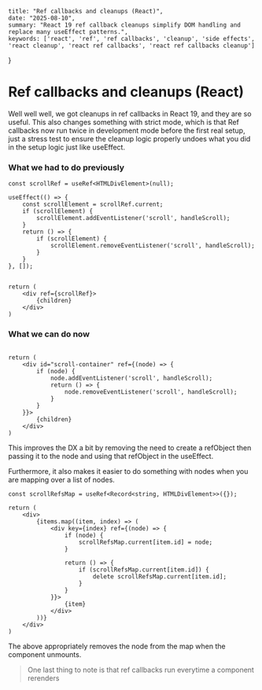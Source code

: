 


    title: "Ref callbacks and cleanups (React)",
    date: "2025-08-10",
    summary: "React 19 ref callback cleanups simplify DOM handling and replace many useEffect patterns.",
    keywords: ['react', 'ref', 'ref callbacks', 'cleanup', 'side effects', 'react cleanup', 'react ref callbacks', 'react ref callbacks cleanup']
}


# Ref callbacks and cleanups (React)
<Subheading text="August 10, 2025" /> 


Well well well, we got cleanups in ref callbacks in React 19, and they are so
useful. This also changes something with strict mode, which is that Ref
callbacks now run twice in development mode before the first real setup, just a
stress test to ensure the cleanup logic properly undoes what you did in the
setup logic just like useEffect.



### What we had to do previously
```tsx
const scrollRef = useRef<HTMLDivElement>(null);

useEffect(() => {
    const scrollElement = scrollRef.current;
    if (scrollElement) {
        scrollElement.addEventListener('scroll', handleScroll);
    }
    return () => {
        if (scrollElement) {
            scrollElement.removeEventListener('scroll', handleScroll);
        }
    }
}, []);


return (
    <div ref={scrollRef}>
        {children}
    </div>
)
```


### What we can do now
```tsx

return (
    <div id="scroll-container" ref={(node) => {
        if (node) {
            node.addEventListener('scroll', handleScroll);
            return () => {
                node.removeEventListener('scroll', handleScroll);
            }
        }
    }}>
        {children}
    </div>
)

```


This improves the DX a bit by removing the need to create a refObject then
passing it to the node and using that refObject in the useEffect.


Furthermore, it also makes it easier to do something with nodes when you are
mapping over a list of nodes.


```tsx
const scrollRefsMap = useRef<Record<string, HTMLDivElement>>({});

return (
    <div>
        {items.map((item, index) => (
            <div key={index} ref={(node) => {
                if (node) {
                    scrollRefsMap.current[item.id] = node;
                }

                return () => {
                    if (scrollRefsMap.current[item.id]) {
                        delete scrollRefsMap.current[item.id];
                    }
                }
            }}>
                {item}
            </div>
        ))}
    </div>
)
```

The above appropriately removes the node from the map when the component unmounts.



> One last thing to note is that ref callbacks run everytime a component rerenders




  


